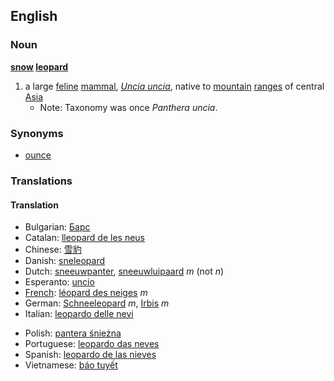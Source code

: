 ==English==
===Noun===
{{wikipedia}}
'''[[snow]] [[leopard]]'''
#a large [[feline]] [[mammal]], ''[[Uncia uncia]]'', native to [[mountain]] [[range]]s of central [[Asia]]
#*Note: Taxonomy was once ''Panthera uncia''.
===Synonyms===
*[[ounce]]
===Translations===
====Translation====
{{top}}
*Bulgarian: [[Барс]]
*Catalan: [[lleopard de les neus]]
*Chinese: [[雪豹]]
*Danish: [[sneleopard]]
*Dutch: [[sneeuwpanter]], [[sneeuwluipaard]] ''m'' (not ''n'')
*Esperanto: [[uncio]]
*[[French]]: [[léopard des neiges]] ''m''
*German: [[Schneeleopard]] ''m'', [[Irbis]] ''m''
*Italian: [[leopardo delle nevi]]
{{mid}}
*Polish: [[pantera śnieżna]]
*Portuguese: [[leopardo das neves]]
*Spanish: [[leopardo de las nieves]]
*Vietnamese: [[báo tuyết]]
{{bottom}}